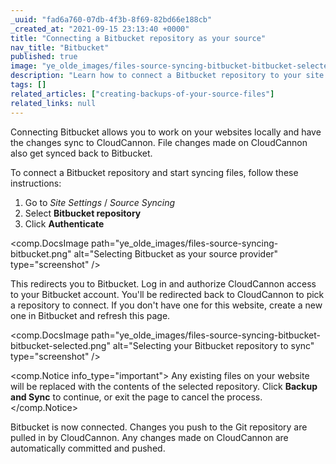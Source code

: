 ```yaml
---
_uuid: "fad6a760-07db-4f3b-8f69-82bd66e188cb"
_created_at: "2021-09-15 23:13:40 +0000"
title: "Connecting a Bitbucket repository as your source"
nav_title: "Bitbucket"
published: true
image: "ye_olde_images/files-source-syncing-bitbucket-bitbucket-selected.png"
description: "Learn how to connect a Bitbucket repository to your site with CloudCannon."
tags: []
related_articles: ["creating-backups-of-your-source-files"]
related_links: null
---
```


Connecting Bitbucket allows you to work on your websites locally and have the changes sync to CloudCannon. File changes made on CloudCannon also get synced back to Bitbucket.

To connect a Bitbucket repository and start syncing files, follow these instructions:

1. Go to *Site Settings* / *Source Syncing*
2. Select **Bitbucket repository**
3. Click **Authenticate**

<comp.DocsImage path="ye_olde_images/files-source-syncing-bitbucket.png" alt="Selecting Bitbucket as your source provider" type="screenshot" />

This redirects you to Bitbucket. Log in and authorize CloudCannon access to your Bitbucket account. You'll be redirected back to CloudCannon to pick a repository to connect. If you don't have one for this website, create a new one in Bitbucket and refresh this page.

<comp.DocsImage path="ye_olde_images/files-source-syncing-bitbucket-bitbucket-selected.png" alt="Selecting your Bitbucket repository to sync" type="screenshot" />

<comp.Notice info_type="important">
  Any existing files on your website will be replaced with the contents of the selected repository. Click **Backup and Sync** to continue, or exit the page to cancel the process.
</comp.Notice>

Bitbucket is now connected. Changes you push to the Git repository are pulled in by CloudCannon. Any changes made on CloudCannon are automatically committed and pushed.
